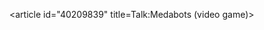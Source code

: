 <article id="40209839" title=Talk:Medabots (video game)>
	<talkpage id="40209839" title="Talk:Medabots (video game)">
{{WikiProject Video games|class=Stub|importance=low}}
	</talkpage>
</article>